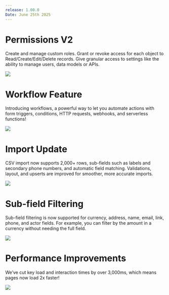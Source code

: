 ```yaml
---
release: 1.00.0
Date: June 25th 2025
---
```


# Permissions V2

Create and manage custom roles. Grant or revoke access for each object to Read/Create/Edit/Delete records. Give granular access to settings like the ability to manage users, data models or APIs. 

![](/images/releases/1.00/1.00-permissions.png)

# Workflow Feature

Introducing workflows, a powerful way to let you automate actions with form triggers, conditions, HTTP requests, webhooks, and serverless functions!

![](/images/releases/1.00/1.00-workflow.png)

# Import Update

CSV import now supports 2,000+ rows, sub-fields such as labels and secondary phone numbers, and automatic field matching. Validations, layout, and upserts are improved for smoother, more accurate imports.

![](/images/releases/1.00/1.00-import-update.png)

# Sub-field Filtering

Sub-field filtering is now supported for currency, address, name, email, link, phone, and actor fields. For example, you can filter by the amount in a currency without needing the full field.

![](/images/releases/1.00/1.00-subfield-filtering.png)

# Performance Improvements

We’ve cut key load and interaction times by over 3,000ms, which means pages now load 2x faster!

![](/images/releases/1.00/1.00-performance-improvement.png)



